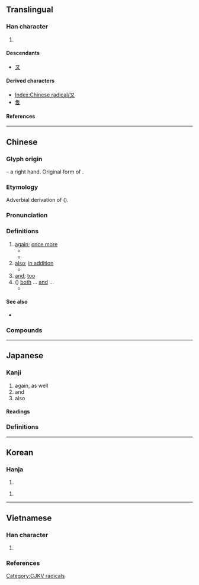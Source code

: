 {{also|ヌ|ﾇ|ㄡ|攵|文|𠬠}}
{{character info/new}}
==Translingual==
{{stroke order|strokes=2}}
{{stroke order|type=animate}}

===Han character===
{{Han char|rn=29|rad=又|as=00|sn=2|four=17400|canj=NK|ids=⿻㇇乀}}

# {{mul-kangxi radical-def}}

====Descendants====
* [[ㄡ]]

====Derived characters====
* [[Index:Chinese radical/又]]
* [[隻]]

====References====
{{Han ref|kx=0164.430|dkj=03115|dj=0374.140|hdz=10390.010|uh=53C8}}

----

==Chinese==
{{zh-forms}}

===Glyph origin===
{{Han etym}}
{{liushu|p}} – a right hand. Original form of {{och-l|右|right}}.

===Etymology===
Adverbial derivation of {{och-l|有|to have; there is}} ({{zh-ref|Suchessler, 2007}}).

===Pronunciation===
{{zh-pron
|m=yòu
|dg=ю3
|c=jau6
|h=pfs=yu
|md=êu
|mn=iū
|mn-t=iu7/iu6
|w=3hhieu
|mc=y
|oc=y
|ma=y
|cat=con,adv
}}

===Definitions===
{{zh-hanzi}}

# [[again]]; [[once more]]
#* {{zh-x|又 下雨 了！|It's raining '''again'''!}}
#* {{zh-x|想 了 又 想|to think and think; to deeply think about}}
# [[also]]; [[in addition]]
#* {{zh-x|神 就 造 出 大 魚 和 水 中 所 滋生 各樣 有 生命 的 動物，各 從 其 類。又 造 出 各樣 飛鳥，各 從 其 類。神 看 著[着]{zhuó} 是 好{hǎo} 的。|And God created great whales, and every living creature that moveth, which the waters brought forth abundantly, after their kind, and every winged fowl after his kind: and God saw that it was good.|ref=[http://wordproject.org/multi/bi_en_cn_py.htm Genesis 1:21]}}
# [[and]]; [[too]]
# ({{lang|zh|又……又……}}) [[both]] ... [[and]] ...
#* {{zh-x|我 又 餓 又 渴。|I am hungry and thirsty.}}

====See also====
* {{sense|again}} {{zh-l|再}}

===Compounds===
{{zh-der|又好笑，又好氣|可又來|又是|又作馮婦|又說又笑|卻又|又要|又氣又急|又及|又驚又喜|又名|又當別論|又弱一個|又讀|又早|又急又氣|欲言又止|玄之又玄|日新又新|一又|三又|又且|又作別論|又生一秦|又紅又專|又道是|復又|損之又損|賠了夫人又折兵|少之又少|又試|又閣}}

{{zh-cat|Beginning}}

----

==Japanese==

===Kanji===
{{ja-kanji|grade=7|rs=又00}}

# again, as well
# and
# also

====Readings====
{{ja-readings
|goon=う
|kanon=ゆう<いう
|kun=また-
}}

===Definitions===
{{ja-kanjitab|また|yomi=k}}
{{ja-see|また}}

----

==Korean==

===Hanja===
{{ko-hanja|또|우}}

# {{hanja form of|우|[[again]]}}

# {{hanja form of|우|[[right]] [[hand]]}}

----

==Vietnamese==

===Han character===
{{vi-readings|rs=又00
|hanviet=hựu-gdhn;bonet;genibrel
|phienthiet=
|nom=hựu-btcn, lại-gdhn
}}

# {{han tu form of|hựu|[[again]]; [[once more]]}}

===References===
<references/>

[[Category:CJKV radicals]]